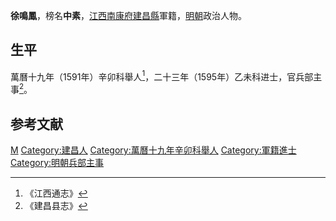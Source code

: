 '''徐鳴鳳'''，榜名'''中素'''，[[江西|江西]][[南康府|南康府]][[建昌縣|建昌縣]]軍籍，[[明朝|明朝]]政治人物。
 
== 生平 ==
萬曆十九年（1591年）辛卯科舉人<ref>《江西通志》</ref>，二十三年（1595年）乙未科进士，官兵部主事<ref>《建昌县志》</ref>。

==参考文献==
{{reflist}}
 
{{萬曆二十三年乙未科殿試金榜}}

{{Authority control}}

{{DEFAULTSORT:Xu徐}}
[[Category:徐姓|M]]
[[Category:建昌人|Category:建昌人]]
[[Category:萬曆十九年辛卯科舉人|Category:萬曆十九年辛卯科舉人]]
[[Category:軍籍進士|Category:軍籍進士]]
[[Category:明朝兵部主事|Category:明朝兵部主事]]


{{明朝人物小作品}}